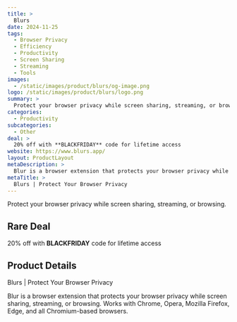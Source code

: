 ```yaml
---
title: >
  Blurs
date: 2024-11-25
tags:
  - Browser Privacy
  - Efficiency
  - Productivity
  - Screen Sharing
  - Streaming
  - Tools
images:
  - /static/images/product/blurs/og-image.png
logo: /static/images/product/blurs/logo.png
summary: >
  Protect your browser privacy while screen sharing, streaming, or browsing.
categories:
  - Productivity
subcategories:
  - Other
deal: >
  20% off with **BLACKFRIDAY** code for lifetime access
website: https://www.blurs.app/
layout: ProductLayout
metaDescription: >
  Blur is a browser extension that protects your browser privacy while screen sharing, streaming, or browsing. Works with Chrome, Opera, Mozilla Firefox, Edge, and all Chromium-based browsers.
metaTitle: >
  Blurs | Protect Your Browser Privacy
---
```

Protect your browser privacy while screen sharing, streaming, or browsing.

## Rare Deal

20% off with **BLACKFRIDAY** code for lifetime access

## Product Details

Blurs | Protect Your Browser Privacy

Blur is a browser extension that protects your browser privacy while screen sharing, streaming, or browsing. Works with Chrome, Opera, Mozilla Firefox, Edge, and all Chromium-based browsers.
